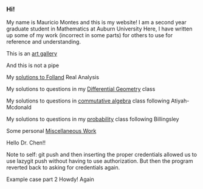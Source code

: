 === Hi! ===

My name is Mauricio Montes and this is my website!
I am a second year graduate student in Mathematics at Auburn University
Here, I have written up some of my work (incorrect in some parts) for others to use for reference and understanding.


This is an [[art gallery]]

And this is not a pipe

{{https://upload.wikimedia.org/wikipedia/en/b/b9/MagrittePipe.jpg}}

My [[solutions to Folland]]  Real Analysis

My solutions to questions in my [[Differential Geometry]] class

My solutions to questions in [[commutative algebra]] class following Atiyah-Mcdonald

My solutions to questions in my [[probability]] class following Billingsley

Some personal [[Miscellaneous Work]]

Hello Dr. Chen!!

Note to self: git push and then inserting the proper credentials allowed us to use lazygit push without having to use authorization. But then the program reverted back to asking for credentials again.

Example case part 2
Howdy! Again
